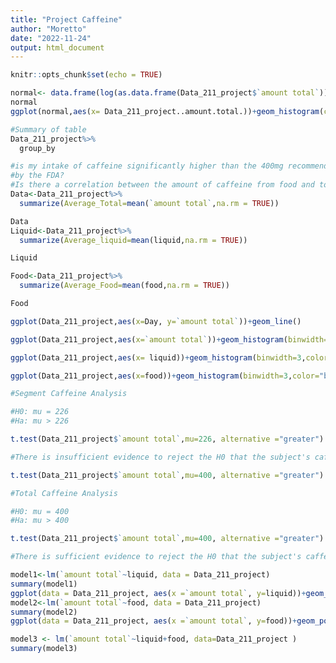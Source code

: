 ---
title: "Project Caffeine"
author: "Moretto"
date: "2022-11-24"
output: html_document
---

```{r setup, include=FALSE}
knitr::opts_chunk$set(echo = TRUE)
```


```{r}
normal<- data.frame(log(as.data.frame(Data_211_project$`amount total`)))
normal
ggplot(normal,aes(x= Data_211_project..amount.total.))+geom_histogram(color="black", fill="white")#+ geom_density(alpha=.2, fill="#FF6666")
```

```{r}
#Summary of table
Data_211_project%>%
  group_by
```

```{r}
#is my intake of caffeine significantly higher than the 400mg recommended
#by the FDA?
#Is there a correlation between the amount of caffeine from food and total caffeine intake?
Data<-Data_211_project%>%
  summarize(Average_Total=mean(`amount total`,na.rm = TRUE))

Data
Liquid<-Data_211_project%>%
  summarize(Average_liquid=mean(liquid,na.rm = TRUE))

Liquid

Food<-Data_211_project%>%
  summarize(Average_Food=mean(food,na.rm = TRUE))

Food

ggplot(Data_211_project,aes(x=Day, y=`amount total`))+geom_line()

ggplot(Data_211_project,aes(x=`amount total`))+geom_histogram(binwidth=3,color="black", fill="white")+ geom_density(alpha=.2, fill="#FF6666") 

ggplot(Data_211_project,aes(x= liquid))+geom_histogram(binwidth=3,color="black", fill="white")+ geom_density(alpha=.2, fill="#FF6666") 

ggplot(Data_211_project,aes(x=food))+geom_histogram(binwidth=3,color="black", fill="white")+ geom_density(alpha=.2, fill="#FF6666") 

```

```{r}
#Segment Caffeine Analysis

#H0: mu = 226
#Ha: mu > 226

t.test(Data_211_project$`amount total`,mu=226, alternative ="greater")

#There is insufficient evidence to reject the H0 that the subject's caffeine consumption is greater than the FDA recommended of 226

t.test(Data_211_project$`amount total`,mu=400, alternative ="greater")

#Total Caffeine Analysis

#H0: mu = 400
#Ha: mu > 400

t.test(Data_211_project$`amount total`,mu=400, alternative ="greater")

#There is sufficient evidence to reject the H0 that the subject's caffeine consumption is greater than the FDA recommended of 226.
```
```{r}
model1<-lm(`amount total`~liquid, data = Data_211_project)
summary(model1)
ggplot(data = Data_211_project, aes(x =`amount total`, y=liquid))+geom_point()+geom_smooth(method ="lm",se = FALSE)
model2<-lm(`amount total`~food, data = Data_211_project)
summary(model2)
ggplot(data = Data_211_project, aes(x =`amount total`, y=food))+geom_point()+geom_smooth(method ="lm",se = FALSE)

model3 <- lm(`amount total`~liquid+food, data=Data_211_project )
summary(model3)


```


